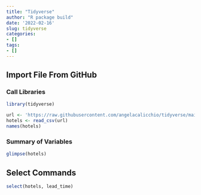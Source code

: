 ```yaml
---
title: "Tidyverse"
author: "R package build"
date: '2022-02-16'
slug: tidyverse
categories:
- []
tags:
- []
---
```


## Import File From GitHub

### Call Libraries 
```r
library(tidyverse)
```

```r
url <- 'https://raw.githubusercontent.com/angelacalicchio/tidyverse/main/hotels.csv'
hotels <- read_csv(url)
names(hotels)
```

### Summary of Variables 
```r
glimpse(hotels)
```

## Select Commands

```r
select(hotels, lead_time)
```





